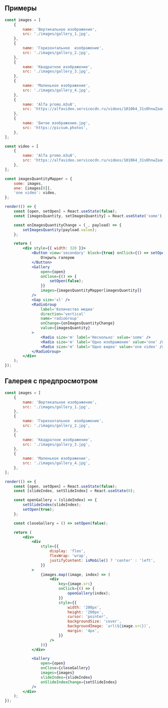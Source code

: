 ## Примеры

```jsx live mobileHeight={500}
const images = [
    {
        name: 'Вертикальное изображение',
        src: './images/gallery_1.jpg',
    },
    {
        name: 'Горизонтальное  изображение',
        src: './images/gallery_2.jpg',
    },
    {
        name: 'Квадратное изображение',
        src: './images/gallery_3.jpg',
    },
    {
        name: 'Маленькое изображение',
        src: './images/gallery_4.jpg',
    },
    {
        name: 'Alfa promo.m3u8',
        src: 'https://alfavideo.servicecdn.ru/videos/101064_31s0hnwZaamhbwE/master.m3u8',
    },
    {
        name: 'Битое изображение.jpg',
        src: 'https://picsum.photos',
    },
];

const video = [
    {
        name: 'Alfa promo.m3u8',
        src: 'https://alfavideo.servicecdn.ru/videos/101064_31s0hnwZaamhbwE/master.m3u8',
    },
];

const imagesQuantityMapper = {
    some: images,
    one: [images[0]],
    'one video': video,
};

render(() => {
    const [open, setOpen] = React.useState(false);
    const [imagesQuantity, setImagesQuantity] = React.useState('some');

    const onImagesQuantityChange = (_, payload) => {
        setImagesQuantity(payload.value);
    };

    return (
        <div style={{ width: 320 }}>
            <Button view='secondary' block={true} onClick={() => setOpen(true)}>
                Открыть галерею
            </Button>
            <Gallery
                open={open}
                onClose={() => {
                    setOpen(false);
                }}
                images={imagesQuantityMapper[imagesQuantity]}
            />
            <Gap size='xl' />
            <RadioGroup
                label='Количество медиа'
                direction='vertical'
                name='radioGroup'
                onChange={onImagesQuantityChange}
                value={imagesQuantity}
            >
                <Radio size='m' label='Несколько' value='some' />
                <Radio size='m' label='Одно изображение' value='one' />
                <Radio size='m' label='Одно видео' value='one video' />
            </RadioGroup>
        </div>
    );
});
```

## Галерея с предпросмотром

```jsx live mobileHeight={875}
const images = [
    {
        name: 'Вертикальное изображение',
        src: './images/gallery_1.jpg',
    },
    {
        name: 'Горизонтальное  изображение',
        src: './images/gallery_2.jpg',
    },
    {
        name: 'Квадратное изображение',
        src: './images/gallery_3.jpg',
    },
    {
        name: 'Маленькое изображение',
        src: './images/gallery_4.jpg',
    },
];

render(() => {
    const [open, setOpen] = React.useState(false);
    const [slideIndex, setSlideIndex] = React.useState(0);

    const openGallery = (slideIndex) => {
        setSlideIndex(slideIndex);
        setOpen(true);
    };

    const closeGallery = () => setOpen(false);

    return (
        <div>
            <div
                style={{
                    display: 'flex',
                    flexWrap: 'wrap',
                    justifyContent: isMobile() ? 'center' : 'left',
                }}
            >
                {images.map((image, index) => (
                    <div
                        key={image.src}
                        onClick={() => {
                            openGallery(index);
                        }}
                        style={{
                            width: '200px',
                            height: '200px',
                            cursor: 'pointer',
                            backgroundSize: 'cover',
                            backgroundImage: `url(${image.src})`,
                            margin: '4px',
                        }}
                    />
                ))}
            </div>

            <Gallery
                open={open}
                onClose={closeGallery}
                images={images}
                slideIndex={slideIndex}
                onSlideIndexChange={setSlideIndex}
            />
        </div>
    );
});
```
